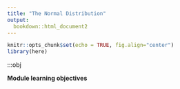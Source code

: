 ```yaml
---
title: "The Normal Distribution"
output:
  bookdown::html_document2
---
```


```r
knitr::opts_chunk$set(echo = TRUE, fig.align="center")
library(here)
```

:::obj

  **Module learning objectives**
 

<script>
  iFrameResize({}, ".interactive");
</script>
